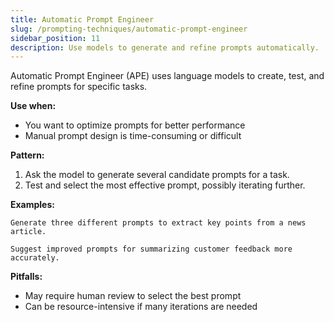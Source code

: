 ```yaml
---
title: Automatic Prompt Engineer
slug: /prompting-techniques/automatic-prompt-engineer
sidebar_position: 11
description: Use models to generate and refine prompts automatically.
---
```


Automatic Prompt Engineer (APE) uses language models to create, test, and refine prompts for specific tasks.

**Use when:**
- You want to optimize prompts for better performance
- Manual prompt design is time-consuming or difficult

**Pattern:**
1. Ask the model to generate several candidate prompts for a task.
2. Test and select the most effective prompt, possibly iterating further.

**Examples:**
```text
Generate three different prompts to extract key points from a news article.
```
```text
Suggest improved prompts for summarizing customer feedback more accurately.
```

**Pitfalls:**
- May require human review to select the best prompt
- Can be resource-intensive if many iterations are needed